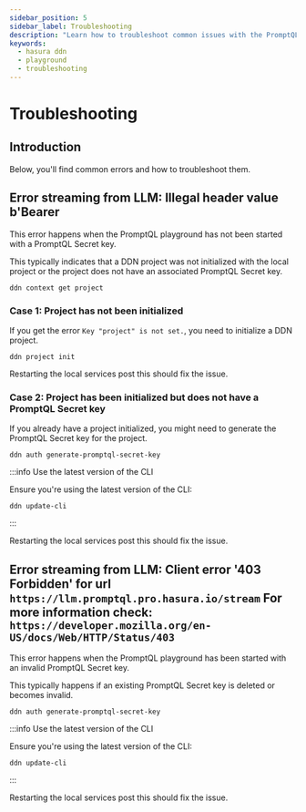 ```yaml
---
sidebar_position: 5
sidebar_label: Troubleshooting
description: "Learn how to troubleshoot common issues with the PromptQL Playground."
keywords:
  - hasura ddn
  - playground
  - troubleshooting
---
```


# Troubleshooting

## Introduction

Below, you'll find common errors and how to troubleshoot them.

## Error streaming from LLM: Illegal header value b'Bearer

This error happens when the PromptQL playground has not been started with a PromptQL Secret key.

This typically indicates that a DDN project was not initialized with the local project or the project does not have an
associated PromptQL Secret key.

```ddn title="To check if the project was initialized, run this in the project directory:"
ddn context get project
```

### Case 1: Project has not been initialized

If you get the error `Key "project" is not set.`, you need to initialize a DDN project.

```ddn title="Run the following command in the project directory:"
ddn project init
```

Restarting the local services post this should fix the issue.

### Case 2: Project has been initialized but does not have a PromptQL Secret key

If you already have a project initialized, you might need to generate the PromptQL Secret key for the project.

```ddn title="Run the following command in the project directory to generate a PromptQL Secret key:"
ddn auth generate-promptql-secret-key
```

:::info Use the latest version of the CLI

Ensure you're using the latest version of the CLI:

```ddn
ddn update-cli
```

:::

Restarting the local services post this should fix the issue.

## Error streaming from LLM: Client error '403 Forbidden' for url `https://llm.promptql.pro.hasura.io/stream` For more information check: `https://developer.mozilla.org/en-US/docs/Web/HTTP/Status/403`

This error happens when the PromptQL playground has been started with an invalid PromptQL Secret key.

This typically happens if an existing PromptQL Secret key is deleted or becomes invalid.

```ddn title="Run the following command in the project directory to generate a new PromptQL Secret key:"
ddn auth generate-promptql-secret-key
```

:::info Use the latest version of the CLI

Ensure you're using the latest version of the CLI:

```ddn
ddn update-cli
```

:::

Restarting the local services post this should fix the issue.
